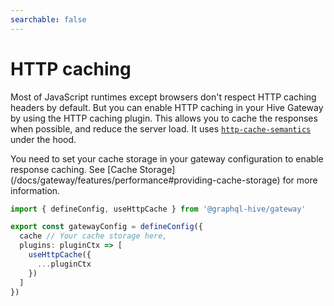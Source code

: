 ```yaml
---
searchable: false
---
```



# HTTP caching

Most of JavaScript runtimes except browsers don't respect HTTP caching headers by default. But you
can enable HTTP caching in your Hive Gateway by using the HTTP caching plugin. This allows you to
cache the responses when possible, and reduce the server load. It uses
[`http-cache-semantics`](https://www.npmjs.com/package/http-cache-semantics) under the hood.

<Callout>
  You need to set your cache storage in your gateway configuration to enable response caching. See
  [Cache Storage](/docs/gateway/features/performance#providing-cache-storage) for more information.
</Callout>

```ts filename="gateway.config.ts"
import { defineConfig, useHttpCache } from '@graphql-hive/gateway'

export const gatewayConfig = defineConfig({
  cache // Your cache storage here,
  plugins: pluginCtx => [
    useHttpCache({
      ...pluginCtx
    })
  ]
})
```
